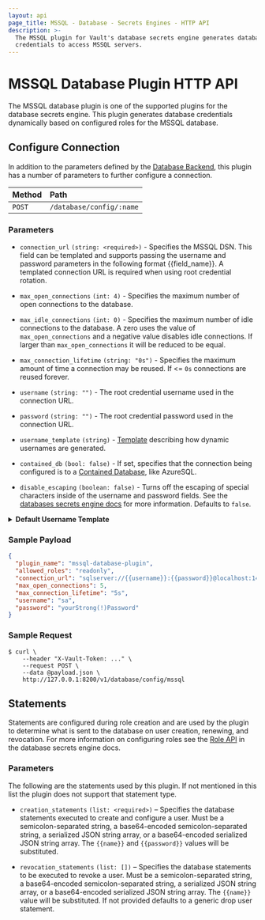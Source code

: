 ```yaml
---
layout: api
page_title: MSSQL - Database - Secrets Engines - HTTP API
description: >-
  The MSSQL plugin for Vault's database secrets engine generates database
  credentials to access MSSQL servers.
---
```


# MSSQL Database Plugin HTTP API

The MSSQL database plugin is one of the supported plugins for the database
secrets engine. This plugin generates database credentials dynamically based on
configured roles for the MSSQL database.

## Configure Connection

In addition to the parameters defined by the [Database
Backend](/api-docs/secret/databases#configure-connection), this plugin
has a number of parameters to further configure a connection.

| Method | Path                     |
| :----- | :----------------------- |
| `POST` | `/database/config/:name` |

### Parameters

- `connection_url` `(string: <required>)` - Specifies the MSSQL DSN. This field
  can be templated and supports passing the username and password
  parameters in the following format {{field_name}}. A templated connection URL is
  required when using root credential rotation.

- `max_open_connections` `(int: 4)` - Specifies the maximum number of open
  connections to the database.

- `max_idle_connections` `(int: 0)` - Specifies the maximum number of idle
  connections to the database. A zero uses the value of `max_open_connections`
  and a negative value disables idle connections. If larger than
  `max_open_connections` it will be reduced to be equal.

- `max_connection_lifetime` `(string: "0s")` - Specifies the maximum amount of
  time a connection may be reused. If <= `0s` connections are reused forever.

- `username` `(string: "")` - The root credential username used in the connection URL.

- `password` `(string: "")` - The root credential password used in the connection URL.

- `username_template` `(string)` - [Template](/docs/concepts/username-templating) describing how
  dynamic usernames are generated.

- `contained_db` `(bool: false)` - If set, specifies that the connection being configured is to a
  [Contained Database](https://docs.microsoft.com/en-us/sql/relational-databases/databases/contained-databases?view=sql-server-ver15),
  like AzureSQL.

- `disable_escaping` `(boolean: false)` - Turns off the escaping of special characters inside of the username
  and password fields. See the [databases secrets engine docs](/docs/secrets/databases#disable-character-escaping)
  for more information. Defaults to `false`.

<details>
<summary><b>Default Username Template</b></summary>

```
{{ printf "v-%s-%s-%s-%s" (.DisplayName | truncate 20) (.RoleName | truncate 20) (random 20) (unix_time) | truncate 128 }}
```

<details>
  <summary><b>Example Usernames:</b></summary>

| Example       |                                                      |
| ------------- | ---------------------------------------------------- |
| `DisplayName` | `token`                                              |
| `RoleName`    | `myrolename`                                         |
| Username      | `v-token-myrolename-jNFRlKsZZMxJEx60o66i-1614294836` |

| Example       |                                                                               |
| ------------- | ----------------------------------------------------------------------------- |
| `DisplayName` | `amuchlonger_dispname`                                                        |
| `RoleName`    | `role-name-with-dashes`                                                       |
| Username      | `v-amuchlonger_dispname-role-name-with-dashe-LUHU9xqm6YNisikA3iCQ-1614294836` |

</details>
</details>

### Sample Payload

```json
{
  "plugin_name": "mssql-database-plugin",
  "allowed_roles": "readonly",
  "connection_url": "sqlserver://{{username}}:{{password}}@localhost:1433",
  "max_open_connections": 5,
  "max_connection_lifetime": "5s",
  "username": "sa",
  "password": "yourStrong(!)Password"
}
```

### Sample Request

```shell-session
$ curl \
    --header "X-Vault-Token: ..." \
    --request POST \
    --data @payload.json \
    http://127.0.0.1:8200/v1/database/config/mssql
```

## Statements

Statements are configured during role creation and are used by the plugin to
determine what is sent to the database on user creation, renewing, and
revocation. For more information on configuring roles see the [Role
API](/api-docs/secret/databases#create-role) in the database secrets engine docs.

### Parameters

The following are the statements used by this plugin. If not mentioned in this
list the plugin does not support that statement type.

- `creation_statements` `(list: <required>)` – Specifies the database
  statements executed to create and configure a user. Must be a
  semicolon-separated string, a base64-encoded semicolon-separated string, a
  serialized JSON string array, or a base64-encoded serialized JSON string
  array. The `{{name}}` and `{{password}}` values will be substituted.

- `revocation_statements` `(list: [])` – Specifies the database statements to
  be executed to revoke a user. Must be a semicolon-separated string, a
  base64-encoded semicolon-separated string, a serialized JSON string array, or
  a base64-encoded serialized JSON string array. The `{{name}}` value will be
  substituted. If not provided defaults to a generic drop user statement.
